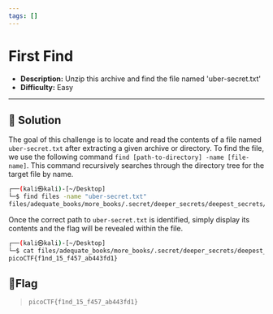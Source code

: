 ---
tags: []
---
# First Find

- **Description:** Unzip this archive and find the file named 'uber-secret.txt'
- **Difficulty:** Easy

---

## 🔎 Solution
The goal of this challenge is to locate and read the contents of a file named `uber-secret.txt` after extracting a given archive or directory.
To find the file, we use the following command `find [path-to-directory] -name [file-name]`. This command recursively searches through the directory tree for the target file by name.
```bash
┌──(kali㉿kali)-[~/Desktop]
└─$ find files -name "uber-secret.txt" 
files/adequate_books/more_books/.secret/deeper_secrets/deepest_secrets/uber-secret.txt
```

Once the correct path to `uber-secret.txt` is identified, simply display its contents and the flag will be revealed within the file.
```bash
┌──(kali㉿kali)-[~/Desktop]
└─$ cat files/adequate_books/more_books/.secret/deeper_secrets/deepest_secrets/uber-secret.txt
picoCTF{f1nd_15_f457_ab443fd1}
```

## 🚩Flag
> `picoCTF{f1nd_15_f457_ab443fd1}`





                                                                                                                      

